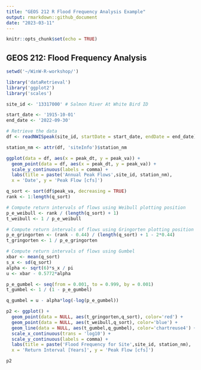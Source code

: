 ```yaml
---
title: "GEOS 212 R Flood Frequency Analysis Example"
output: rmarkdown::github_document
date: "2023-03-11"
---
```


```r
knitr::opts_chunk$set(echo = TRUE)
```

## GEOS 212: Flood Frequency Analysis


```r
setwd('~/WinW-R-workshop/')

library('dataRetrieval')
library('ggplot2')
library('scales')
```

```r
site_id <- '13317000' # Salmon River At White Bird ID

start_date <- '1915-10-01'
end_date <- '2022-09-30'
```

```r
# Retrieve the data
df <- readNWISpeak(site_id, startDate = start_date, endDate = end_date)

station_nm <- attr(df, 'siteInfo')$station_nm
```


```r
ggplot(data = df, aes(x = peak_dt, y = peak_va)) + 
  geom_point(data = df, aes(x = peak_dt, y = peak_va)) +
  scale_y_continuous(labels = comma) +
  labs(title = paste('Annual Peak Flows',site_id, station_nm), 
  x = 'Date', y = 'Peak Flow [cfs]')
```

```r
q_sort <- sort(df$peak_va, decreasing = TRUE)
rank <- 1:length(q_sort)

# Compute return intervals of flows using Weibull plotting position
p_e_weibull <- rank / (length(q_sort) + 1)
t_weibull <- 1 / p_e_weibull

# Compute return intervals of flows using Gringorten plotting position
p_e_gringorten <- (rank - 0.44) / (length(q_sort) + 1 - 2*0.44)
t_gringorten <- 1 / p_e_gringorten

# Compute return intervals of flows using Gumbel
xbar <- mean(q_sort)
s_x <- sd(q_sort)
alpha <- sqrt(6)*s_x / pi
u <- xbar - 0.5772*alpha

p_e_gumbel <- seq(from = 0.001, to = 0.999, by = 0.001)
t_gumbel <- 1 / (1 - p_e_gumbel)

q_gumbel = u - alpha*log(-log(p_e_gumbel)) 
```

```r
p2 <- ggplot() + 
  geom_point(data = NULL, aes(t_gringorten,q_sort), color='red') + 
  geom_point(data = NULL, aes(t_weibull,q_sort), color='blue') + 
  geom_line(data = NULL, aes(t_gumbel,q_gumbel), color='chartreuse4') +
  scale_x_continuous(trans = 'log10') + 
  scale_y_continuous(labels = comma) +
  labs(title = paste('Flood Frequency for Site',site_id, station_nm), 
  x = 'Return Interval [Years]', y = 'Peak Flow [cfs]')

p2
```

